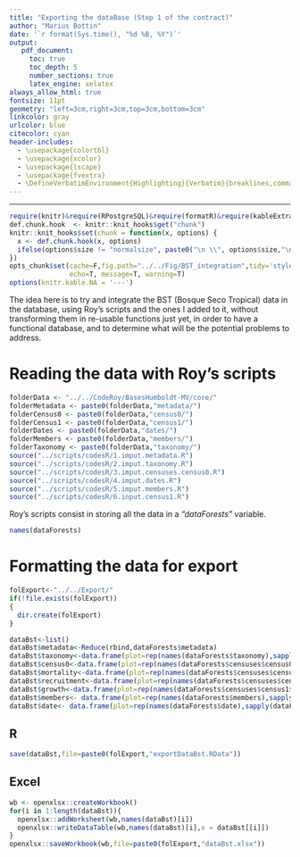 ```yaml
---
title: "Exporting the dataBase (Step 1 of the contract)"
author: "Marius Bottin"
date: '`r format(Sys.time(), "%d %B, %Y")`'
output: 
   pdf_document:
     toc: true
     toc_depth: 5
     number_sections: true
     latex_engine: xelatex
always_allow_html: true
fontsize: 11pt
geometry: "left=3cm,right=3cm,top=3cm,bottom=3cm"
linkcolor: gray
urlcolor: blue
citecolor: cyan
header-includes:
  - \usepackage{colortbl}
  - \usepackage{xcolor}       
  - \usepackage{lscape}
  - \usepackage{fvextra}
  - \DefineVerbatimEnvironment{Highlighting}{Verbatim}{breaklines,commandchars=\\\{\}}
--- 
```



***************

```r
require(knitr)&require(RPostgreSQL)&require(formatR)&require(kableExtra)
def.chunk.hook  <- knitr::knit_hooks$get("chunk")
knitr::knit_hooks$set(chunk = function(x, options) {
  x <- def.chunk.hook(x, options)
  ifelse(options$size != "normalsize", paste0("\n \\", options$size,"\n\n", x, "\n\n \\normalsize"), x)
})
opts_chunk$set(cache=F,fig.path="../../Fig/BST_integration",tidy='styler',cache.rebuild = F,formatSQL = TRUE, size='scriptsize',
               echo=T, message=T, warning=T)
options(knitr.kable.NA = '---')
```


The idea here is to try and integrate the BST (Bosque Seco Tropical) data in the database, using Roy's scripts and the ones I added to it, without transforming them in re-usable functions just yet, in order to have a functional database, and to determine what will be the potential problems to address.


# Reading the data with Roy's scripts

```r
folderData <- "../../CodeRoy/BasesHumboldt-MV/core/"
folderMetadata <- paste0(folderData,"metadata/")
folderCensus0 <- paste0(folderData,"census0/")
folderCensus1 <- paste0(folderData,"census1/")
folderDates <- paste0(folderData,"dates/")
folderMembers <- paste0(folderData,"members/")
folderTaxonomy <- paste0(folderData,"taxonomy/")
source("../scripts/codesR/1.imput.metadata.R")
source("../scripts/codesR/2.imput.taxonomy.R")
source("../scripts/codesR/3.imput.censuses.census0.R")
source("../scripts/codesR/4.imput.dates.R")
source("../scripts/codesR/5.imput.members.R")
source("../scripts/codesR/6.input.census1.R")
```

Roy's scripts consist in storing all the data in a *"dataForests"* variable.
```r
names(dataForests)
```


# Formatting the data for export

```r
folExport<-"../../Export/"
if(!file.exists(folExport))
{
  dir.create(folExport)
}

```



```r
dataBst<-list()
dataBst$metadata<-Reduce(rbind,dataForests$metadata)
dataBst$taxonomy<-data.frame(plot=rep(names(dataForests$taxonomy),sapply(dataForests$taxonomy,nrow)),Reduce(rbind,dataForests$taxonomy))
dataBst$census0<-data.frame(plot=rep(names(dataForests$censuses$census0),sapply(dataForests$censuses$census0,nrow)),Reduce(rbind,dataForests$censuses$census0))
dataBst$mortality<-data.frame(plot=rep(names(dataForests$censuses$census1$mortality1),sapply(dataForests$censuses$census1$mortality1,nrow)),Reduce(rbind,dataForests$censuses$census1$mortality1))
dataBst$recruitment<-data.frame(plot=rep(names(dataForests$censuses$census1$recruitment1),sapply(dataForests$censuses$census1$recruitment1,nrow)),Reduce(rbind,dataForests$censuses$census1$recruitment1))
dataBst$growth<-data.frame(plot=rep(names(dataForests$censuses$census1$growth1),sapply(dataForests$censuses$census1$growth1,nrow)),Reduce(rbind,dataForests$censuses$census1$growth1))
dataBst$members<- data.frame(plot=rep(names(dataForests$members),sapply(dataForests$members,nrow)),Reduce(rbind,dataForests$members))
dataBst$date<- data.frame(plot=rep(names(dataForests$date),sapply(dataForests$date,nrow)),Reduce(rbind,dataForests$date))
```

## R

```r
save(dataBst,file=paste0(folExport,"exportDataBst.RData"))
```


## Excel

```r
wb <- openxlsx::createWorkbook()
for(i in 1:length(dataBst)){
  openxlsx::addWorksheet(wb,names(dataBst)[i])
  openxlsx::writeDataTable(wb,names(dataBst)[i],x = dataBst[[i]])
}
openxlsx::saveWorkbook(wb,file=paste0(folExport,"dataBst.xlsx"))
```




